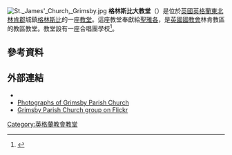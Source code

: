 [[File:St._James'_Church,_Grimsby.jpg|thumb]]
'''格林斯比大教堂'''（{{lang-en|Grimsby Minster}}）是位於[[英國|英國]][[英格蘭|英格蘭]][[東北林肯郡|東北林肯郡]]城鎮[[格林斯比|格林斯比]]的一座[[教堂|教堂]]。這座教堂奉獻給[[雅各_(西庇太的兒子)|聖雅各]]，是[[英國國教會|英國國教會]]林肯教區的教區教堂。教堂設有一座合唱團學校<ref>{{Cite web |url=http://www.lincolnshirelife.co.uk/uploads/files/talk_of_the_town/talk-0403-grimsby.pdf |title=Extract from ''Lincolnshire Life Magazine'' |access-date=2021-01-16 |archive-date=2019-05-26 |archive-url=https://web.archive.org/web/20190526054825/https://www.lincolnshirelife.co.uk/uploads/files/talk_of_the_town/talk-0403-grimsby.pdf |dead-url=no }}</ref>。

==參考資料==
{{Reflist}}

==外部連結==
*{{NHLE |num=1379386}}
* [https://www.flickr.com/photos/ftconline/sets/72157622074401003/ Photographs of Grimsby Parish Church] {{Wayback|url=https://www.flickr.com/photos/ftconline/sets/72157622074401003/ |date=20151008203946 }}
* [https://www.flickr.com/groups/grimsbypc/ Grimsby Parish Church group on Flickr] {{Wayback|url=https://www.flickr.com/groups/grimsbypc/ |date=20170111055739 }}

[[Category:英格蘭教會教堂|Category:英格蘭教會教堂]]